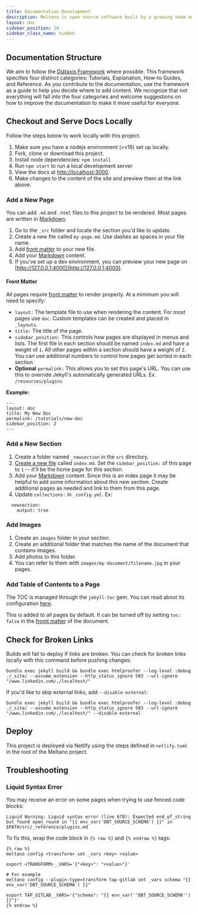 ```yaml
---
title: Documentation Development
description: Meltano is open source software built by a growing team and a community of contributors.
layout: doc
sidebar_position: 10
sidebar_class_name: hidden
---
```



## Documentation Structure

We aim to follow the [Diátaxis Framework](https://diataxis.fr/) where possible.
This framework specifies four distinct categories: Tutorials, Explanation, How-to Guides, and Reference.
As you contribute to the documentation, use the framework as a guide to help you decide where to add content.
We recognize that not everything will fall into the four categories and welcome suggestions on how to improve the documentation to make it more useful for everyone.

## Checkout and Serve Docs Locally

Follow the steps below to work locally with this project.

1. Make sure you have a nodejs environment (>v16) set up locally.
1. Fork, clone or download this project.
1. Install node dependencies: `npm install`
1. Run `npm start` to run a local development server
1. View the docs at [http://localhost:3000](http://localhost:3000).
1. Make changes to the content of the site and preview them at the link above.

### <Link id="add_a_new_page"/>Add a New Page

You can add `.md` and `.html` files to this project to be rendered. Most pages are written in [Markdown](https://github.github.com/gfm/).

1. Go to the `_src` folder and locate the section you'd like to update.
1. Create a new file called `my-page.md`. Use dashes as spaces in your file name.
1. Add [front matter](#front-matter) to your new file.
1. Add your [Markdown](https://github.github.com/gfm/) content.
1. If you've set up a dev environment, you can preview your new page on [http://127.0.0.1:4000](http://127.0.0.1:4000).

#### Front Matter

All pages require [front matter](https://jekyllrb.com/docs/front-matter/) to render properly. At a minimum you will need to specify:

- `layout:` The template file to use when rendering the content. For most pages use `doc`. Custom templates can be created and placed in `_layouts`.
- `title:` The title of the page.
- `sidebar_position:` This controls how pages are displayed in menus and lists. The first file in each section should be named `index.md` and have a weight of `1`. All other pages within a section should have a weight of `2`. You can use additional numbers to control how pages get sorted in each section.
- **Optional** `permalink:` This allows you to set this page's URL. You can use this to override Jekyll's automatically generated URLs. Ex. `/resources/plugins`

**Example:**

```
---
layout: doc
title: My New Doc
permalink: /tutorials/new-doc
sidebar_position: 2
---
```

### Add a New Section

1. Create a folder named `_newsection` in the `src` directory.
1. [Create a new file](/contribute/docs#add_a_new_page) called `index.md`. Set the `sidebar_position:` of this page to `1` -- it'll be the home page for this section.
1. Add your [Markdown](https://github.github.com/gfm/) content. Since this is an index page it may be helpful to add some information about this new section. Create additional pages as needed and link to them from this page.
1. Update `collections:` in `_config.yml`. Ex:

```
  newsection:
    output: true
```

### Add Images

1. Create an `images` folder in your section.
1. Create an additional folder that matches the name of the document that contains images.
1. Add photos to this folder.
1. You can refer to them with `images/my-document/filename.jpg` in your pages.

### Add Table of Contents to a Page

The TOC is managed through the `jekyll-toc` gem. You can read about its configuration [here](https://github.com/toshimaru/jekyll-toc#customization).

This is added to all pages by default. It can be turned off by setting `toc: false` in the [fromt matter](https://jekyllrb.com/docs/front-matter/) of the document.

## Check for Broken Links

Builds will fail to deploy if links are broken. You can check for broken links locally with this command before pushing changes:

```
bundle exec jekyll build && bundle exec htmlproofer --log-level :debug ./_site/ --assume_extension --http_status_ignore 503 --url-ignore "/www.linkedin.com/,/localhost/"
```

If you'd like to skip external links, add `--disable-external`:

```
bundle exec jekyll build && bundle exec htmlproofer --log-level :debug ./_site/ --assume_extension --http_status_ignore 503 --url-ignore "/www.linkedin.com/,/localhost/" --disable-external
```

## Deploy

This project is deployed via Netlify using the steps defined in `netlify.toml` in the root of the Meltano project.

## Troubleshooting

### Liquid Syntax Error

You may receive an error on some pages when trying to use fenced code blocks:

```
Liquid Warning: Liquid syntax error (line 670): Expected end_of_string but found open_round in "{{ env_var('DBT_SOURCE_SCHEMA') }}" in $PATH/src/_reference/plugins.md
```

To fix this, wrap the code block in `{% raw %}` and `{% endraw %}` tags:

```
{% raw %}
meltano config <transform> set _vars <key> <value>

export <TRANSFORM>__VARS='{"<key>": "<value>"}'

# For example
meltano config --plugin-type=transform tap-gitlab set _vars schema "{{ env_var('DBT_SOURCE_SCHEMA') }}"

export TAP_GITLAB__VARS='{"schema": "{{ env_var(''DBT_SOURCE_SCHEMA'') }}"}'
{% endraw %}
```
